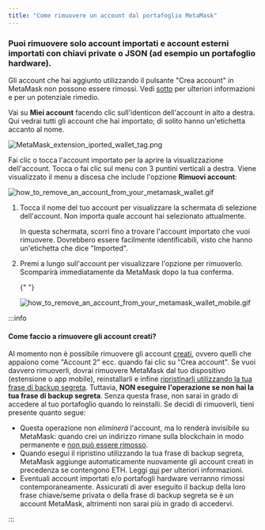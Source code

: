 ```yaml
---
title: "Come rimuovere un account dal portafoglio MetaMask"
---
```



### **Puoi rimuovere solo account importati** e account esterni importati con chiavi private o JSON (ad esempio un portafoglio hardware).

Gli account che hai aggiunto utilizzando il pulsante "Crea account" in MetaMask non possono essere rimossi. Vedi [sotto](#come-faccio-a-rimuovere-gli-account-creati) per ulteriori informazioni e per un potenziale rimedio.

<Tabs>

<TabItem value="Estensione" label="Estensione">

Vai su **Miei account** facendo clic sull'identicon dell'account in alto a destra. Qui vedrai tutti gli account che hai importato; di solito hanno un'etichetta accanto al nome.

<div class="center-container">
  <div class="img-medium">
    <img
      src={
        require("../../../../../../img/i18n/legacy/MetaMask_extension_iported_wallet_tag.png")
          .default
      }
      alt="MetaMask_extension_iported_wallet_tag.png"
    />
  </div>
</div>

Fai clic o tocca l'account importato per la aprire la visualizzazione dell'account. Tocca o fai clic sul menu con 3 puntini verticali a destra. Viene visualizzato il menu a discesa che include l'opzione **Rimuovi account**:

<div class="center-container">
  <div class="img-medium">
    <img
      src={
        require("../../../../../../img/i18n/legacy/how_to_remove_an_account_from_your_metamask_wallet.gif")
          .default
      }
      alt="how_to_remove_an_account_from_your_metamask_wallet.gif"
    />
  </div>
</div>

</TabItem>

<TabItem value="App mobile" label="App mobile">

1. Tocca il nome del tuo account per visualizzare la schermata di selezione dell'account. Non importa quale account hai selezionato attualmente.

   In questa schermata, scorri fino a trovare l'account importato che vuoi rimuovere. Dovrebbero essere facilmente identificabili, visto che hanno un'etichetta che dice "Imported".

2. Premi a lungo sull'account per visualizzare l'opzione per rimuoverlo. Scomparirà immediatamente da MetaMask dopo la tua conferma.

   {" "}

   <div class="center-container">
     <div class="img-medium">
       <img
         src={
           require("../../../../../../img/i18n/legacy/how_to_remove_an_account_from_your_metamask_wallet_mobile.gif")
             .default
         }
         alt="how_to_remove_an_account_from_your_metamask_wallet_mobile.gif"
       />
     </div>
   </div>

</TabItem>

</Tabs>

:::info

#### Come faccio a rimuovere gli account creati?

Al momento non è possibile rimuovere gli account [creati](/managing-my-wallet/accounts-and-addresses/how-to-add-accounts-in-your-wallet), ovvero quelli che appaiono come "Account 2" ecc. quando fai clic su "Crea account". Se vuoi davvero rimuoverli, dovrai rimuovere MetaMask dal tuo dispositivo (estensione o app mobile), reinstallarli e infine [ripristinarli utilizzando la tua frase di backup segreta](/managing-my-wallet/resetting-deleting-and-restoring/how-to-restore-your-metamask-wallet-from-secret-recovery-phrase). Tuttavia, **NON eseguire l'operazione se non hai la tua frase di backup segreta**. Senza questa frase, non sarai in grado di accedere al tuo portafoglio quando lo reinstalli. Se decidi di rimuoverli, tieni presente quanto segue:

- Questa operazione non _eliminerà_ l'account, ma lo renderà invisibile su MetaMask: quando crei un indirizzo rimane sulla blockchain in modo permanente e [non può essere rimosso](/managing-my-wallet/resetting-deleting-and-restoring/how-can-i-delete-my-metamask-wallet).
- Quando esegui il ripristino utilizzando la tua frase di backup segreta, MetaMask aggiunge automaticamente nuovamente gli account creati in precedenza se contengono ETH. Leggi [qui](/managing-my-wallet/resetting-deleting-and-restoring/how-to-restore-your-metamask-wallet-from-secret-recovery-phrase) per ulteriori informazioni.
- Eventuali account importati e/o portafogli hardware verranno rimossi contemporaneamente. Assicurati di aver eseguito il backup della loro frase chiave/seme privata o della frase di backup segreta se è un account MetaMask, altrimenti non sarai più in grado di accedervi.

:::
